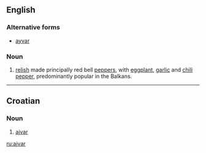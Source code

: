 {{wikipedia}}
==English==

===Alternative forms===
*[[ayvar]]

===Noun===
{{en-noun|-}}

# [[relish]] made principally red bell [[pepper]]s, with [[eggplant]], [[garlic]] and [[chili pepper]], predominantly popular in the Balkans.

----

==Croatian==

===Noun===
{{hr-noun|m}}

# [[#English|ajvar]]

[[ru:ajvar]]